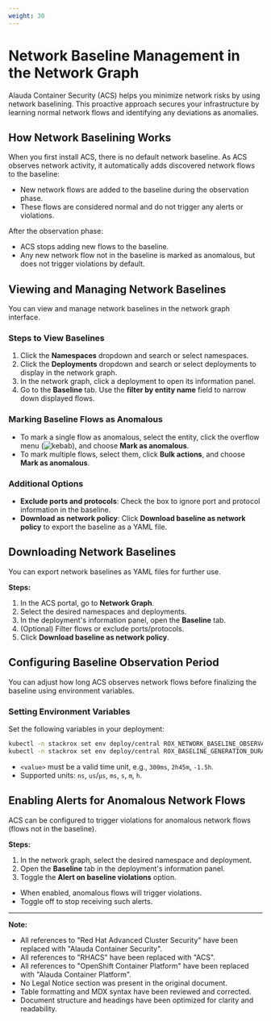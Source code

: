 ```yaml
---
weight: 30
---
```


# Network Baseline Management in the Network Graph

Alauda Container Security (ACS) helps you minimize network risks by using network baselining. This proactive approach secures your infrastructure by learning normal network flows and identifying any deviations as anomalies.

## How Network Baselining Works

When you first install ACS, there is no default network baseline. As ACS observes network activity, it automatically adds discovered network flows to the baseline:

- New network flows are added to the baseline during the observation phase.
- These flows are considered normal and do not trigger any alerts or violations.

After the observation phase:

- ACS stops adding new flows to the baseline.
- Any new network flow not in the baseline is marked as anomalous, but does not trigger violations by default.

## Viewing and Managing Network Baselines

You can view and manage network baselines in the network graph interface.

### Steps to View Baselines

1. Click the **Namespaces** dropdown and search or select namespaces.
2. Click the **Deployments** dropdown and search or select deployments to display in the network graph.
3. In the network graph, click a deployment to open its information panel.
4. Go to the **Baseline** tab. Use the **filter by entity name** field to narrow down displayed flows.

### Marking Baseline Flows as Anomalous

- To mark a single flow as anomalous, select the entity, click the overflow menu (![kebab](https://access.redhat.com/webassets/avalon/d/Red_Hat_Advanced_Cluster_Security_for_Kubernetes-4.7-Operating-en-US/images/f468284ec3cc9bf27e6bd2c83849ca50/kebab.png)), and choose **Mark as anomalous**.
- To mark multiple flows, select them, click **Bulk actions**, and choose **Mark as anomalous**.

### Additional Options

- **Exclude ports and protocols**: Check the box to ignore port and protocol information in the baseline.
- **Download as network policy**: Click **Download baseline as network policy** to export the baseline as a YAML file.

## Downloading Network Baselines

You can export network baselines as YAML files for further use.

**Steps:**

1. In the ACS portal, go to **Network Graph**.
2. Select the desired namespaces and deployments.
3. In the deployment's information panel, open the **Baseline** tab.
4. (Optional) Filter flows or exclude ports/protocols.
5. Click **Download baseline as network policy**.

## Configuring Baseline Observation Period

You can adjust how long ACS observes network flows before finalizing the baseline using environment variables.

### Setting Environment Variables

Set the following variables in your deployment:

```bash
kubectl -n stackrox set env deploy/central ROX_NETWORK_BASELINE_OBSERVATION_PERIOD=<value>
kubectl -n stackrox set env deploy/central ROX_BASELINE_GENERATION_DURATION=<value>
```

- `<value>` must be a valid time unit, e.g., `300ms`, `2h45m`, `-1.5h`.
- Supported units: `ns`, `us`/`µs`, `ms`, `s`, `m`, `h`.

## Enabling Alerts for Anomalous Network Flows

ACS can be configured to trigger violations for anomalous network flows (flows not in the baseline).

**Steps:**

1. In the network graph, select the desired namespace and deployment.
2. Open the **Baseline** tab in the deployment's information panel.
3. Toggle the **Alert on baseline violations** option.

- When enabled, anomalous flows will trigger violations.
- Toggle off to stop receiving such alerts.

---

**Note:**  
- All references to "Red Hat Advanced Cluster Security" have been replaced with "Alauda Container Security".
- All references to "RHACS" have been replaced with "ACS".
- All references to "OpenShift Container Platform" have been replaced with "Alauda Container Platform".
- No Legal Notice section was present in the original document.
- Table formatting and MDX syntax have been reviewed and corrected.
- Document structure and headings have been optimized for clarity and readability.